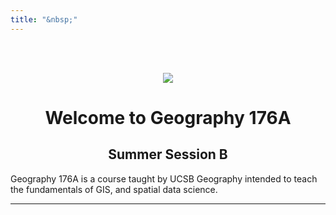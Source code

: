 ```yaml
---
title: "&nbsp;"
---
```


<br><br>

<center>
![](img/ucsb-navy-white.png)

# Welcome to Geography 176A
## Summer Session B

</center>
  
Geography 176A is a course taught by UCSB Geography intended to teach the fundamentals of GIS, and spatial data science. 

<hr>